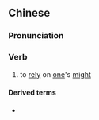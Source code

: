 {{also|倚强}}
==Chinese==
{{zh-forms|s=倚强}}

===Pronunciation===
{{zh-pron
|m=yǐqiáng
|cat=v
}}

===Verb===
{{zh-verb}}

# {{lb|zh|literary}} to [[rely]] on [[one]]'s [[might]]

====Derived terms====
* {{zh-l|倚強欺弱}}